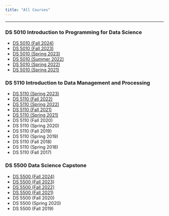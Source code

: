 ```yaml
---
title: "All Courses"
---
```


***

### DS 5010 Introduction to Programming for Data Science

- [DS 5010 (Fall 2024)](ds5010-fall24.html)
- [DS 5010 (Fall 2023)](ds5010-fall23.html)
- [DS 5010 (Spring 2023)](ds5010-spring23.html)
- [DS 5010 (Summer 2022)](ds5010-summer22.html)
- [DS 5010 (Spring 2022)](ds5010-spring22.html)
- [DS 5010 (Spring 2021)](ds5010-spring21.html)

### DS 5110 Introduction to Data Management and Processing

- [DS 5110 (Spring 2023)](ds5110-spring23.html)
- [DS 5110 (Fall 2022)](ds5110-fall22.html)
- [DS 5110 (Spring 2022)](ds5110-spring22.html)
- [DS 5110 (Fall 2021)](ds5110-fall21.html)
- [DS 5110 (Spring 2021)](ds5110-spring21.html)
- DS 5110 (Fall 2020)
- DS 5110 (Spring 2020)
- DS 5110 (Fall 2019)
- DS 5110 (Spring 2019)
- DS 5110 (Fall 2018)
- DS 5110 (Spring 2018)
- DS 5110 (Fall 2017)

### DS 5500 Data Science Capstone

- [DS 5500 (Fall 2024)](ds5500-fall24.html)
- [DS 5500 (Fall 2023)](ds5500-fall23.html)
- [DS 5500 (Fall 2022)](ds5500-fall22.html)
- [DS 5500 (Fall 2021)](ds5500-fall21.html)
- DS 5500 (Fall 2020)
- DS 5500 (Spring 2020)
- DS 5500 (Fall 2019)

